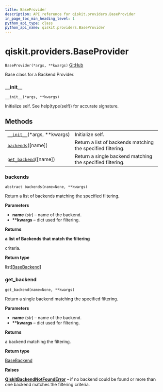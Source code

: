 ```yaml
---
title: BaseProvider
description: API reference for qiskit.providers.BaseProvider
in_page_toc_min_heading_level: 1
python_api_type: class
python_api_name: qiskit.providers.BaseProvider
---
```


# qiskit.providers.BaseProvider

<span id="qiskit.providers.BaseProvider" />

`BaseProvider(*args, **kwargs)` [GitHub](https://github.com/qiskit/qiskit/tree/stable/0.17/qiskit/providers/baseprovider.py "view source code")

Base class for a Backend Provider.

### \_\_init\_\_

<span id="qiskit.providers.BaseProvider.__init__" />

`__init__(*args, **kwargs)`

Initialize self. See help(type(self)) for accurate signature.

## Methods

|                                                                                                                    |                                                             |
| ------------------------------------------------------------------------------------------------------------------ | ----------------------------------------------------------- |
| [`__init__`](#qiskit.providers.BaseProvider.__init__ "qiskit.providers.BaseProvider.__init__")(\*args, \*\*kwargs) | Initialize self.                                            |
| [`backends`](#qiskit.providers.BaseProvider.backends "qiskit.providers.BaseProvider.backends")(\[name])            | Return a list of backends matching the specified filtering. |
| [`get_backend`](#qiskit.providers.BaseProvider.get_backend "qiskit.providers.BaseProvider.get_backend")(\[name])   | Return a single backend matching the specified filtering.   |

### backends

<span id="qiskit.providers.BaseProvider.backends" />

`abstract backends(name=None, **kwargs)`

Return a list of backends matching the specified filtering.

**Parameters**

*   **name** (*str*) – name of the backend.
*   **\*\*kwargs** – dict used for filtering.

**Returns**

**a list of Backends that match the filtering**

criteria.

**Return type**

list\[[BaseBackend](qiskit.providers.BaseBackend "qiskit.providers.BaseBackend")]

### get\_backend

<span id="qiskit.providers.BaseProvider.get_backend" />

`get_backend(name=None, **kwargs)`

Return a single backend matching the specified filtering.

**Parameters**

*   **name** (*str*) – name of the backend.
*   **\*\*kwargs** – dict used for filtering.

**Returns**

a backend matching the filtering.

**Return type**

[BaseBackend](qiskit.providers.BaseBackend "qiskit.providers.BaseBackend")

**Raises**

[**QiskitBackendNotFoundError**](qiskit.providers.QiskitBackendNotFoundError "qiskit.providers.QiskitBackendNotFoundError") – if no backend could be found or more than one backend matches the filtering criteria.

